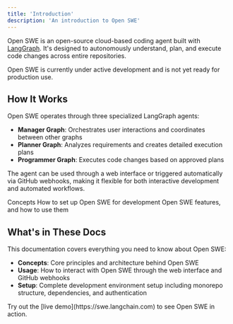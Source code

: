 ```yaml
---
title: 'Introduction'
description: 'An introduction to Open SWE'
---
```


Open SWE is an open-source cloud-based coding agent built with [LangGraph](https://langchain-ai.github.io/langgraphjs/). It's designed to autonomously understand, plan, and execute code changes across entire repositories.

<Note>
Open SWE is currently under active development and is not yet ready for production use.
</Note>

## How It Works

Open SWE operates through three specialized LangGraph agents:
- **Manager Graph**: Orchestrates user interactions and coordinates between other graphs
- **Planner Graph**: Analyzes requirements and creates detailed execution plans
- **Programmer Graph**: Executes code changes based on approved plans

The agent can be used through a web interface or triggered automatically via GitHub webhooks, making it flexible for both interactive development and automated workflows.


<CardGroup cols={2}>
  <Card
    title="Concepts"
    icon="bolt"
    href="/concepts"
  >
    Concepts
  </Card>
  <Card
    title="Setup"
    icon="robot"
    href="/setup/intro"
  >
    How to set up Open SWE for development
  </Card>
  <Card
    title="Usage"
    icon="database"
    href="/usage/intro"
  >
    Open SWE features, and how to use them
  </Card>
</CardGroup>

## What's in These Docs

This documentation covers everything you need to know about Open SWE:

- **Concepts**: Core principles and architecture behind Open SWE
- **Usage**: How to interact with Open SWE through the web interface and GitHub webhooks
- **Setup**: Complete development environment setup including monorepo structure, dependencies, and authentication

<Tip>
Try out the [live demo](https://swe.langchain.com) to see Open SWE in action.
</Tip>

